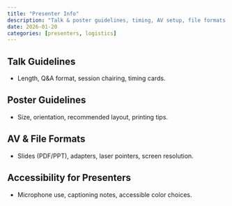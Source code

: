 ```yaml
---
title: "Presenter Info"
description: "Talk & poster guidelines, timing, AV setup, file formats."
date: 2026-01-20
categories: [presenters, logistics]
---
```


## Talk Guidelines
- Length, Q&A format, session chairing, timing cards.

## Poster Guidelines
- Size, orientation, recommended layout, printing tips.

## AV & File Formats
- Slides (PDF/PPT), adapters, laser pointers, screen resolution.

## Accessibility for Presenters
- Microphone use, captioning notes, accessible color choices.